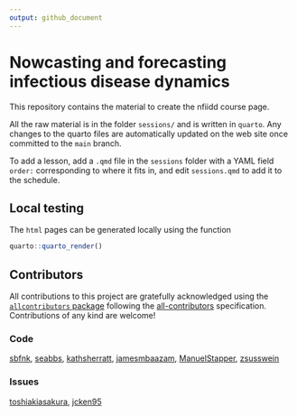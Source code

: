 ```yaml
---
output: github_document
---
```


# Nowcasting and forecasting infectious disease dynamics

This repository contains the material to create the nfiidd course page.

All the raw material is in the folder `sessions/` and is written in
`quarto`. Any changes to the quarto files are automatically
updated on the web site once committed to the `main` branch.

To add a lesson, add a `.qmd` file in the `sessions` folder with a YAML field `order:` corresponding to where it fits in, and edit `sessions.qmd` to add it to the schedule.

## Local testing

The `html` pages can be generated locally using the function

```r
quarto::quarto_render()
```

## Contributors









<!-- ALL-CONTRIBUTORS-LIST:START - Do not remove or modify this section -->
<!-- prettier-ignore-start -->
<!-- markdownlint-disable -->

All contributions to this project are gratefully acknowledged using the [`allcontributors` package](https://github.com/ropenscilabs/allcontributors) following the [all-contributors](https://allcontributors.org) specification. Contributions of any kind are welcome!

### Code


<a href="https://github.com/nfidd/nfidd/commits?author=sbfnk">sbfnk</a>, 
<a href="https://github.com/nfidd/nfidd/commits?author=seabbs">seabbs</a>, 
<a href="https://github.com/nfidd/nfidd/commits?author=kathsherratt">kathsherratt</a>, 
<a href="https://github.com/nfidd/nfidd/commits?author=jamesmbaazam">jamesmbaazam</a>, 
<a href="https://github.com/nfidd/nfidd/commits?author=ManuelStapper">ManuelStapper</a>, 
<a href="https://github.com/nfidd/nfidd/commits?author=zsusswein">zsusswein</a>



### Issues


<a href="https://github.com/nfidd/nfidd/issues?q=is%3Aissue+author%3Atoshiakiasakura">toshiakiasakura</a>, 
<a href="https://github.com/nfidd/nfidd/issues?q=is%3Aissue+author%3Ajcken95">jcken95</a>


<!-- markdownlint-enable -->
<!-- prettier-ignore-end -->
<!-- ALL-CONTRIBUTORS-LIST:END -->









